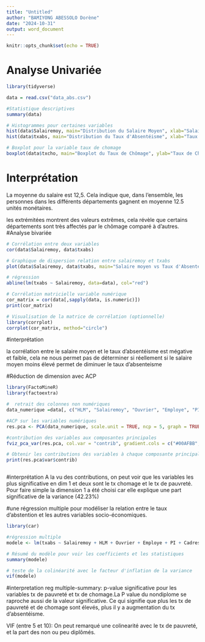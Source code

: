 ---
title: "Untitled"
author: "BAMIYONG ABESSOLO Dorène"
date: "2024-10-31"
output: word_document
---

```{r setup, include=FALSE}
knitr::opts_chunk$set(echo = TRUE)
```

# Analyse Univariée
```{r}

library(tidyverse)

data = read.csv("data_abs.csv")

#Statistique descriptives
summary(data)

# Histogrammes pour certaines variables
hist(data$Salairemoy, main="Distribution du Salaire Moyen", xlab="Salaire moyen", col="lightblue")
hist(data$txabs, main="Distribution du Taux d'Absentéisme", xlab="Taux d'absentéisme", col="lightgreen")

# Boxplot pour la variable taux de chomage
boxplot(data$txcho, main="Boxplot du Taux de Chômage", ylab="Taux de Chômage")

```
# Interprétation 
La moyenne du salaire est 12,5. Cela indique que, dans l'ensemble, les personnes dans les différents départements gagnent en moyenne 12.5 unités monétaires.


les extrémitées  montrent des valeurs extrêmes, cela révèle que certains départements sont très affectés par le chômage comparé à d'autres.
#Analyse bivariée

```{r}

# Corrélation entre deux variables
cor(data$Salairemoy, data$txabs)

# Graphique de dispersion relation entre salairemoy et txabs
plot(data$Salairemoy, data$txabs, main="Salaire moyen vs Taux d'Absentéisme", xlab="Salaire moyen", ylab="Taux d'absentéisme", col="blue", pch=16)

# régression
abline(lm(txabs ~ Salairemoy, data=data), col="red")

# Corrélation matricielle variable numérique
cor_matrix = cor(data[,sapply(data, is.numeric)])
print(cor_matrix)

# Visualisation de la matrice de corrélation (optionnelle)
library(corrplot)
corrplot(cor_matrix, method="circle")

```
#interprétation 

la corrélation entre le salaire moyen et le taux d'absentéisme est mégative et faible, cela ne nous permet pas de déterminer si réellement si le salaire moyen moins élevé permet de diminuer le taux d'absenteisme 

#Réduction de dimension avec ACP

```{r}
library(FactoMineR)
library(factoextra)

#  retrait des colonnes non numériques
data_numerique =data[, c("HLM", "Salairemoy", "Ouvrier", "Employe", "PI", "Cadres", "Artisant", "Agri", "TxPauv", "NonDiplome", "txcho", "txabs")]

#ACP sur les variables numériques
res.pca <- PCA(data_numerique, scale.unit = TRUE, ncp = 5, graph = TRUE)

#contribution des variables aux composantes principales
fviz_pca_var(res.pca, col.var = "contrib", gradient.cols = c("#00AFBB", "#E7B800", "#FC4E07"))

# Obtenir les contributions des variables à chaque composante principale
print(res.pca$var$contrib)



```

#interprétation
A la vu des contributions, on peut voir que les variables les plus significative en dim 1 et deux sont le tx chomage et le tx de pauvreté.
Pour faire simple la dimension 1 a été choisi car elle explique une part significative de la variance (42.23%)

#une régression multiple pour modéliser la relation entre le taux d'abstention et les autres variables socio-économiques.

```{r} 

library(car)

#régression multiple
modele <- lm(txabs ~ Salairemoy + HLM + Ouvrier + Employe + PI + Cadres + Artisant + Agri + TxPauv + NonDiplome + txcho, data = data)

# Résumé du modèle pour voir les coefficients et les statistiques
summary(modele)

# teste de la colinéarité avec le facteur d'inflation de la variance
vif(modele)


```
#interpretation
reg multiple-summary: p-value significative pour les variables tx de pauvreté et tx de chomage.La P value du nondiplome se raproche aussi de la valeur significative.
Ce qui signifie que plus les tx de pauvreté et de chomage sont élevés, plus il y a augmentation du tx d'absentéisme.


VIF (entre 5 et 10): On peut remarqué une colinearité avec le tx de pauvreté, et la part des non ou peu diplômés.

```{r}



```

